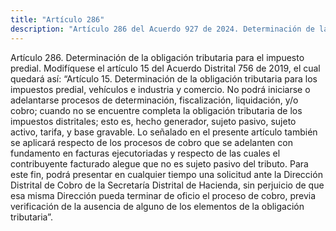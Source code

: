 ```yaml
---
title: "Artículo 286"
description: "Artículo 286 del Acuerdo 927 de 2024. Determinación de la obligación tributaria para el impuesto predial."
---
```


Artículo 286. Determinación de la obligación tributaria para el impuesto predial. Modifíquese el artículo 15 del Acuerdo Distrital 756 de 2019, el cual quedará así:
“Artículo 15. Determinación de la obligación tributaria para los impuestos predial, vehículos e industria y comercio. No podrá iniciarse o adelantarse procesos de determinación, fiscalización, liquidación, y/o cobro; cuando no se encuentre completa la obligación tributaria de los impuestos distritales; esto es, hecho generador, sujeto pasivo, sujeto activo, tarifa, y base gravable. Lo señalado en el presente artículo también se aplicará respecto de los procesos de cobro que se adelanten con fundamento en facturas ejecutoriadas y respecto de las cuales el contribuyente facturado alegue que no es sujeto pasivo del tributo. Para este fin, podrá presentar en cualquier tiempo una solicitud ante la Dirección Distrital de Cobro de la Secretaría Distrital de Hacienda, sin perjuicio de que esa misma Dirección pueda terminar de oficio el proceso de cobro, previa verificación de la ausencia de alguno de los elementos de la obligación tributaria”.